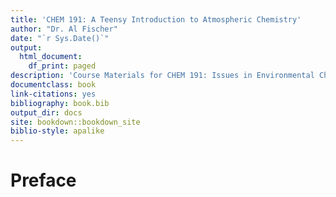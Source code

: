 ```yaml
--- 
title: 'CHEM 191: A Teensy Introduction to Atmospheric Chemistry'
author: "Dr. Al Fischer"
date: "`r Sys.Date()`"
output:
  html_document:
    df_print: paged
description: 'Course Materials for CHEM 191: Issues in Environmental Chemistry'
documentclass: book
link-citations: yes
bibliography: book.bib
output_dir: docs
site: bookdown::bookdown_site
biblio-style: apalike
---
```


# Preface {-}